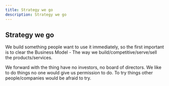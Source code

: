 ```yaml
---
title: Strategy we go
description: Strategy we go
---
```


## Strategy we go

We build something people want to use it immediately, so the first important is to clear the Business Model - The way we build/competitive/serve/sell the products/services.

We forward with the thing have no investors, no board of directors. We like to do things no one would give us permission to do. To try things other people/companies would be afraid to try.